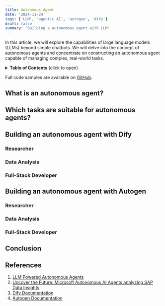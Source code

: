```yaml
---
title: Autonmous Agent
date: '2024-11-24'
tags: ['LLM', 'agentic AI', 'autogen', 'dify']
draft: false
summary: 'Building a autonomous agent with LLM'
---
```

In this article, we will explore the capabilities of large language models (LLMs) beyond simple chatbots. We will delve into the concept of autonomous agents and concentrate on constructing an autonomous agent capable of managing complex, real-world tasks.

<details>
<summary><b>Table of Contents</b> (click to open)</summary>

- [What is an autonomous agent?](#what-is-an-autonomous-agent)
- [Which tasks are suitable for autonomous agents?](#which-tasks-are-suitable-for-autonomous-agents)
- [Building an autonomous agent with Dify](#building-an-autonomous-agent-with-dify)
    - [Researcher](#researcher)
    - [Data Analysis](#data-analysis)
    - [Full-Stack Developer](#full-stack-developer)
- [Building an autonomous agent with Autogen](#building-an-autonomous-agent-with-autogen)
    - [Researcher](#researcher-1)
    - [Data Analysis](#data-analysis-1)
    - [Full-Stack Developer](#full-stack-developer-1)
- [Conclusion](#conclusion)
- [References](#references)

</details>

Full code samples are available on [GitHub](https://github.com/Jason-cs18/mlsys_code/tree/main/agentic_ai).

## What is an autonomous agent?

## Which tasks are suitable for autonomous agents?

## Building an autonomous agent with Dify

### Researcher

### Data Analysis

### Full-Stack Developer

## Building an autonomous agent with Autogen

### Researcher

### Data Analysis

### Full-Stack Developer

## Conclusion

## References
1. [LLM Powered Autonomous Agents](https://lilianweng.github.io/posts/2023-06-23-agent/)
2. [Uncover the Future: Microsoft Autonomous AI Agents analyzing SAP Data Insights](https://techcommunity.microsoft.com/blog/azure-ai-services-blog/uncover-the-future-microsoft-autonomous-ai-agents-analyzing-sap-data-insights/4005307)
3. [Dify Documentation](https://docs.dify.ai/)
4. [Autogen Documentation](https://microsoft.github.io/autogen/0.2/)